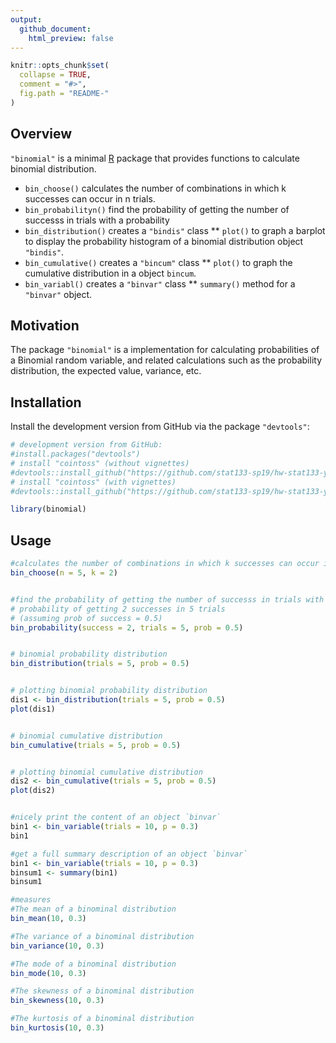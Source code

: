 ```yaml
---
output:
  github_document:
    html_preview: false
---
```


<!-- README.md is generated from README.Rmd. Please edit that file -->

```r
knitr::opts_chunk$set(
  collapse = TRUE,
  comment = "#>",
  fig.path = "README-"
)
```


## Overview

`"binomial"` is a minimal [R](http://www.r-project.org/) package 
that provides functions to calculate binomial distribution.

* `bin_choose()` calculates the number of combinations in which k successes can occur in n trials.
* `bin_probabilityn()` find the probability of getting the number of successs in trials with a probability
* `bin_distribution()` creates a `"bindis"` class
** `plot()` to graph a barplot to display the probability histogram of a binomial distribution object `"bindis"`.
* `bin_cumulative()` creates a `"bincum"` class
** `plot()` to graph the cumulative distribution in a object `bincum`.
* `bin_variabl()` creates a `"binvar"` class
** `summary()` method for a `"binvar"` object.


## Motivation

The package `"binomial"` is a implementation for calculating probabilities of a Binomial random variable, and related calculations such as the probability distribution, the expected value, variance, etc.


## Installation

Install the development version from GitHub via the package `"devtools"`:

```r
# development version from GitHub:
#install.packages("devtools") 
# install "cointoss" (without vignettes)
#devtools::install_github("https://github.com/stat133-sp19/hw-stat133-yuxiner/tree/master/binomial")
# install "cointoss" (with vignettes)
#devtools::install_github("https://github.com/stat133-sp19/hw-stat133-yuxiner/tree/master/binomial", build_vignettes = TRUE)
```
```r
library(binomial)
```


## Usage

```r
#calculates the number of combinations in which k successes can occur in n trials
bin_choose(n = 5, k = 2)


#find the probability of getting the number of successs in trials with a probability
# probability of getting 2 successes in 5 trials
# (assuming prob of success = 0.5)
bin_probability(success = 2, trials = 5, prob = 0.5)


# binomial probability distribution
bin_distribution(trials = 5, prob = 0.5)


# plotting binomial probability distribution
dis1 <- bin_distribution(trials = 5, prob = 0.5)
plot(dis1)


# binomial cumulative distribution
bin_cumulative(trials = 5, prob = 0.5)


# plotting binomial cumulative distribution
dis2 <- bin_cumulative(trials = 5, prob = 0.5)
plot(dis2)


#nicely print the content of an object `binvar`
bin1 <- bin_variable(trials = 10, p = 0.3)
bin1

#get a full summary description of an object `binvar`
bin1 <- bin_variable(trials = 10, p = 0.3)
binsum1 <- summary(bin1)
binsum1

#measures
#The mean of a binominal distribution
bin_mean(10, 0.3)

#The variance of a binominal distribution
bin_variance(10, 0.3)

#The mode of a binominal distribution
bin_mode(10, 0.3)

#The skewness of a binominal distribution
bin_skewness(10, 0.3)

#The kurtosis of a binominal distribution
bin_kurtosis(10, 0.3)
```
